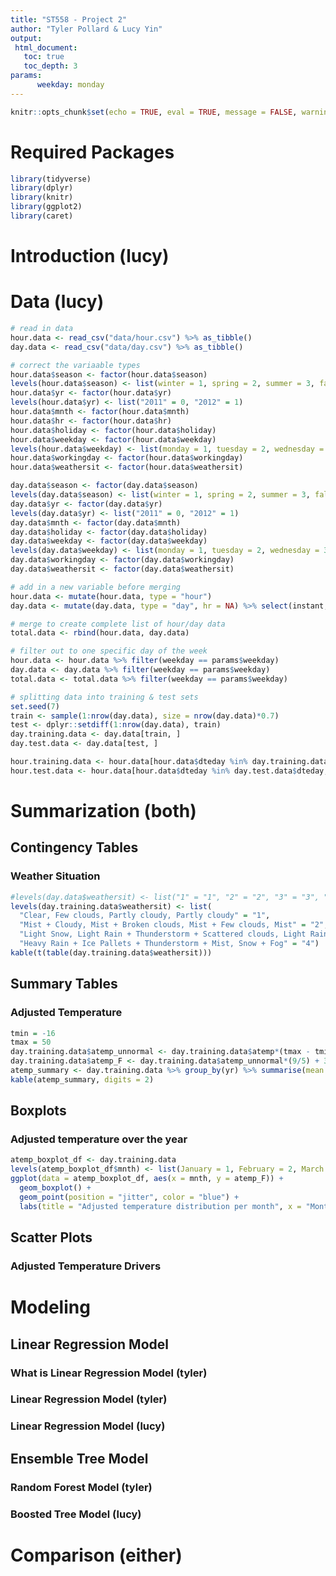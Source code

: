 ```yaml
---
title: "ST558 - Project 2"
author: "Tyler Pollard & Lucy Yin"
output: 
 html_document:
   toc: true
   toc_depth: 3
params: 
      weekday: monday
---
```


```r
knitr::opts_chunk$set(echo = TRUE, eval = TRUE, message = FALSE, warning = FALSE)
```
# Required Packages
```r
library(tidyverse)
library(dplyr)
library(knitr)
library(ggplot2)
library(caret)
```

# Introduction (lucy)
  
# Data (lucy)
```r
# read in data
hour.data <- read_csv("data/hour.csv") %>% as_tibble()
day.data <- read_csv("data/day.csv") %>% as_tibble()
```

```r
# correct the variaable types
hour.data$season <- factor(hour.data$season)
levels(hour.data$season) <- list(winter = 1, spring = 2, summer = 3, fall = 4)
hour.data$yr <- factor(hour.data$yr)
levels(hour.data$yr) <- list("2011" = 0, "2012" = 1)
hour.data$mnth <- factor(hour.data$mnth)
hour.data$hr <- factor(hour.data$hr)
hour.data$holiday <- factor(hour.data$holiday)
hour.data$weekday <- factor(hour.data$weekday)
levels(hour.data$weekday) <- list(monday = 1, tuesday = 2, wednesday = 3, thursday = 4, friday = 5, saturday = 6, sunday = 0)
hour.data$workingday <- factor(hour.data$workingday)
hour.data$weathersit <- factor(hour.data$weathersit)

day.data$season <- factor(day.data$season)
levels(day.data$season) <- list(winter = 1, spring = 2, summer = 3, fall = 4)
day.data$yr <- factor(day.data$yr)
levels(day.data$yr) <- list("2011" = 0, "2012" = 1)
day.data$mnth <- factor(day.data$mnth)
day.data$holiday <- factor(day.data$holiday)
day.data$weekday <- factor(day.data$weekday)
levels(day.data$weekday) <- list(monday = 1, tuesday = 2, wednesday = 3, thursday = 4, friday = 5, saturday = 6, sunday = 0)
day.data$workingday <- factor(day.data$workingday)
day.data$weathersit <- factor(day.data$weathersit)
```

```r
# add in a new variable before merging
hour.data <- mutate(hour.data, type = "hour")
day.data <- mutate(day.data, type = "day", hr = NA) %>% select(instant, dteday, season, yr, mnth, hr, everything())

# merge to create complete list of hour/day data
total.data <- rbind(hour.data, day.data)
```

```r
# filter out to one specific day of the week
hour.data <- hour.data %>% filter(weekday == params$weekday)
day.data <- day.data %>% filter(weekday == params$weekday)
total.data <- total.data %>% filter(weekday == params$weekday)
```

```r
# splitting data into training & test sets
set.seed(7)
train <- sample(1:nrow(day.data), size = nrow(day.data)*0.7)
test <- dplyr::setdiff(1:nrow(day.data), train)
day.training.data <- day.data[train, ]
day.test.data <- day.data[test, ]

hour.training.data <- hour.data[hour.data$dteday %in% day.training.data$dteday,]
hour.test.data <- hour.data[hour.data$dteday %in% day.test.data$dteday,]
```

# Summarization (both)
## Contingency Tables
### Weather Situation
```r
#levels(day.data$weathersit) <- list("1" = "1", "2" = "2", "3" = "3", "4" = "4")
levels(day.training.data$weathersit) <- list(
  "Clear, Few clouds, Partly cloudy, Partly cloudy" = "1",
  "Mist + Cloudy, Mist + Broken clouds, Mist + Few clouds, Mist" = "2",
  "Light Snow, Light Rain + Thunderstorm + Scattered clouds, Light Rain + Scattered clouds" = "3",
  "Heavy Rain + Ice Pallets + Thunderstorm + Mist, Snow + Fog" = "4")
kable(t(table(day.training.data$weathersit)))
```

## Summary Tables
### Adjusted Temperature
```r
tmin = -16
tmax = 50
day.training.data$atemp_unnormal <- day.training.data$atemp*(tmax - tmin) + tmin # Unnormalize temps
day.training.data$atemp_F <- day.training.data$atemp_unnormal*(9/5) + 32 # Convert to farenheit
atemp_summary <- day.training.data %>% group_by(yr) %>% summarise(mean = mean(atemp_F), sd = sd(atemp_F), min = min(atemp_F), Q1 = quantile(atemp_F,0.25), median = median(atemp_F), Q3 = quantile(atemp_F, 0.75), max = max(atemp_F))
kable(atemp_summary, digits = 2)
```

## Boxplots
### Adjusted temperature over the year
```r
atemp_boxplot_df <- day.training.data
levels(atemp_boxplot_df$mnth) <- list(January = 1, February = 2, March = 3, April = 4, May = 5, June = 6, July = 7, August = 8, September = 9, October = 10, November = 11, December = 12)
ggplot(data = atemp_boxplot_df, aes(x = mnth, y = atemp_F)) + 
  geom_boxplot() + 
  geom_point(position = "jitter", color = "blue") + 
  labs(title = "Adjusted temperature distribution per month", x = "Month", y = "Adjusted Temperature (F)")
```

## Scatter Plots
### Adjusted Temperature Drivers


# Modeling
## Linear Regression Model
### What is Linear Regression Model (tyler)
  
### Linear Regression Model (tyler)

### Linear Regression Model (lucy)
  
  
## Ensemble Tree Model
### Random Forest Model (tyler)

### Boosted Tree Model (lucy)
  
  
  
# Comparison (either)

